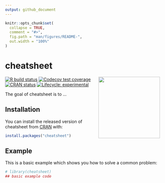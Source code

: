 ```yaml
---
output: github_document
---
```


<!-- README.md is generated from README.Rmd. Please edit that file -->

```r
knitr::opts_chunk$set(
  collapse = TRUE,
  comment = "#>",
  fig.path = "man/figures/README-",
  out.width = "100%"
)
```

# cheatsheet
<img src='https://github.com/bradlindblad/cheatsheet/blob/main/fig/logo.png?raw=true' align="right" height="200" />


<!-- badges: start -->
[![R build status](https://github.com/bradlindblad/cheatsheet/workflows/R-CMD-check/badge.svg)](https://github.com/bradlindblad/cheatsheet/actions)
[![Codecov test coverage](https://codecov.io/gh/bradlindblad/cheatsheet/branch/main/graph/badge.svg)](https://codecov.io/gh/bradlindblad/cheatsheet?branch=main)
[![CRAN status](https://www.r-pkg.org/badges/version/cheatsheet)](https://CRAN.R-project.org/package=cheatsheet)
[![Lifecycle: experimental](https://img.shields.io/badge/lifecycle-experimental-orange.svg)](https://www.tidyverse.org/lifecycle/#experimental)



<!-- badges: end -->

The goal of cheatsheet is to ...

## Installation

You can install the released version of cheatsheet from [CRAN](https://CRAN.R-project.org) with:

``` r
install.packages("cheatsheet")
```

## Example

This is a basic example which shows you how to solve a common problem:

```r
# library(cheatsheet)
## basic example code
```
